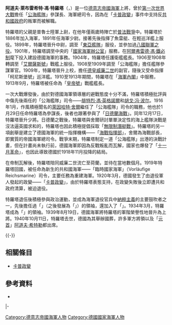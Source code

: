{{Infobox military person
|name=阿道夫·馮·特羅塔<br />Adolf von Trotha
|birth_date= 1863年3月1日
|death_date= {{death date and age|1940|10|11|1863|3|1|df=y}}
|image=File:Admiraal Adolf von Trotha.jpg
|caption=
|nickname=
|birth_place= [[普魯士王國|普魯士王國]][[科布倫茲|科布倫茲]]
|death_place= [[納粹德國|納粹德國]][[柏林|柏林]]
|allegiance= {{flag|German Empire}}
|branch= {{navy|German Empire|name=德意志帝國海軍}}
|serviceyears= 1881-1920
|rank=海軍上將
|unit=
|commands=
|battles=[[第一次世界大战|第一次世界大战]]<br>
*[[日德蘭海戰|日德蘭海戰]]
|awards=
|relations=
|laterwork=
}}

'''阿道夫·萊布雷希特·馮·特羅塔'''（{{lang-de|'''Adolf Lebrecht von Trotha'''}}，{{bd|1868年|3月1日|1940年|10月11日|catIdx=Trotha, Adolf Lebrecht von}}）是一位[[德意志帝國海軍|德意志帝國海軍]]上將，曾於[[第一次世界大戰|第一次世界大戰]]擔任「[[公海艦隊|公海艦隊]]」參謀長、海軍總司令，因為在「[[卡普政變|卡普政變]]」事件中支持反[[威瑪共和國|共和國政府]]的叛軍而被解職。

特羅塔的父親是普魯士陸軍上尉，在他年僅兩歲時陣亡於[[普法戰爭|普法戰爭]]中。特羅塔於1886年加入海軍，1891年任海軍少尉。接著先後指揮了魚雷艇、在輕巡洋艦上服役。1899年，特羅塔晉升中尉，調至「[[東亞分艦隊_(德國)|東亞艦隊]]」服役，並參加過[[八國聯軍之役|八國聯軍之役]]。1901年，特羅塔調至中央的「[[國家海軍辦公室_(德意志帝國)|國家海軍辦公室]]」服務，在[[阿爾弗雷德·馮·鐵必制|阿爾弗雷德·馮·鐵必制]]麾下投入建設德國海軍的事務。1904年，特羅塔任護衛艦艦長。1906至1908年轉調至「[[艾尔萨斯号战列舰|艾爾薩斯號]]」戰艦上服役。1908至1909年調至「公海艦隊」擔任艦隊參謀軍官。1909年，特羅塔晉升上校，擔任[[德皇威廉二世|德皇威廉二世]]的副官，隨後又受命指揮「柯尼斯堡號」巡洋艦。1910至1913年期間，特羅塔在「[[海軍內閣_(德意志帝國)|海軍內閣]]」中服務，1913年9月，特羅塔被任命為「[[皇帝号战列舰|皇帝號]]」戰艦艦長。

一次大戰爆發後，由於對德國海軍領導層的避戰態度十分不滿，特羅塔積極批評與中傷先後兩任的「公海艦隊」司令——[[腓特烈·馮·英格諾爾|腓特烈·馮·英格諾爾]]和[[胡戈·冯·波尔|胡戈·冯·波尔]]。1916年1月，作風積極聞名的[[萊因哈特·舍爾|萊因哈特·舍爾]]繼任了「公海艦隊」司令的職務，他也於1月29日任命特羅塔為參謀長，後者也跟著參與了「[[日德蘭海戰|日德蘭海戰]]」。同年12月17日，特羅塔晉升少將。日德蘭之戰後，特羅塔與舍爾研討單單決定性的海上艦隊決戰是沒法逼英國求和的，特羅塔也因此積極提倡採取「[[無限制潛艇戰|無限制潛艇戰]]」。特羅塔的另一項創舉是建立了德國海軍的統一指揮機構——「[[海戰指揮部|海戰指揮部]]」，舍爾為海戰部長，即實質的帝國海軍總司令。戰爭末期，特羅塔制定一道「公海艦隊」出港的決戰計畫，但在計畫尚未執行前，德國海軍即因為反戰叛亂而瓦解，國家也爆發了「[[十一月革命|十一月革命]]」，也因此導致德國於1918年11月投降的結局。

在帝制瓦解後，特羅塔陪同威廉二世流亡至荷蘭，並待在當地數個月。1919年特羅塔回國，被任命為新生的共和國海軍——「臨時國家海軍」（Vorläufige Reichsmarine）司令，主要任務為重建海軍。1920年3月，德國發生了由退役軍人發起的政變——「[[卡普政變|卡普政變]]」，由於特羅塔表態支持，在政變失敗後立即遭共和政府清算，被迫退役。

特羅塔退伍後積極參與政治運動，並成為海軍退役官兵中[[納粹主義|納粹主義]]的主要鼓吹者之一，先後擔任過「{{link-en|大德意志青年聯盟|Großdeutscher Jugendbund}}」（之後發展為「{{link-en|泛德意志聯盟|Pan-German League}}」）的領袖，還加入了「{{link-de|普魯士邦議會|Preußischer Staatsrat}}」。1934年3月，特羅塔成為「{{link-de|德國海權聯盟|Reichsbund Deutscher Seegeltung}}」的領袖。1939年8月19日，德國海軍將特羅塔的軍階榮譽性地晉升為上將。1940年10月11日，特羅塔去世，德國為其舉辦國葬，許多軍方將領以及「[[元首_(納粹德國)|元首]]」[[阿道夫·希特勒|阿道夫·希特勒]]都出席。

{{-}}

==相關條目==
*[[卡普政變|卡普政變]]
==參考資料==
{{refbegin}}
*{{en}}{{cite book|author=Spencer C. Tucker|title=World War I: The Definitive Encyclopedia and Document Collection [5 volumes]|url=|date=2014-10-24|publisher=ABC-CLIO|isbn=978-1-85109-965-8|pages=}}
{{refend}}
{{start box}}
{{s-mil}}
|-
{{s-vacant|德意志帝國滅亡|last=無}}
{{s-title|[[國家海軍|臨時國家海軍]]總司令|1919年3月26日—1920年3月22日}}
{{s-after|{{link-en|威廉·米歇里斯|William Michaelis}}少將}}
{{end box}}
{{Authority control}}
[[Category:德意志帝國海軍人物|Category:德意志帝國海軍人物]]
[[Category:德國國家海軍人物|Category:德國國家海軍人物]]